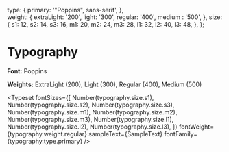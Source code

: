 
<Meta title="Docs/Typography" />

  type: {
    primary: '"Poppins", sans-serif',
  },  
  weight: {
    extraLight: '200',
    light: '300',
    regular: '400',
    medium : '500',
  },
  size: {
    s1: 12,
    s2: 14,
    s3: 16,
    m1: 20,
    m2: 24,
    m3: 28,
    l1: 32,
    l2: 40,
    l3: 48,
  },
};


# Typography

**Font:** Poppins

**Weights:** ExtraLight (200), Light (300), Regular (400), Medium (500)

<Typeset
  fontSizes={[
    Number(typography.size.s1),
    Number(typography.size.s2),
    Number(typography.size.s3),
    Number(typography.size.m1),
    Number(typography.size.m2),
    Number(typography.size.m3),
    Number(typography.size.l1),
    Number(typography.size.l2),
    Number(typography.size.l3),
  ]}
  fontWeight={typography.weight.regular}
  sampleText={SampleText}
  fontFamily={typography.type.primary}
/>